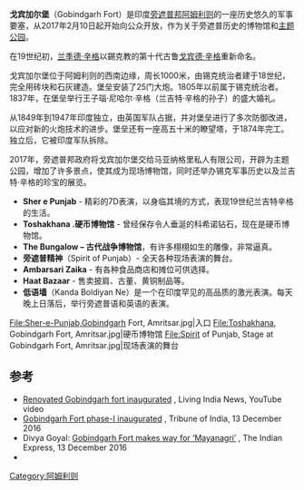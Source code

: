 {{Infobox Military Structure
|name = 戈宾加尔堡
|image = Gobindgarh fort, Amritsar, Punjab, India.jpg
|partof = [[阿姆利则|阿姆利则]] 
|location = 印度[[旁遮普邦|旁遮普邦]][[阿姆利则|阿姆利则]]
|map_type = India Punjab
|map_size = 
|map_caption = India
|type = 堡垒 
|coordinates = {{Coord|31.6270583|N|74.8603111|E}}
|code = 
|built = 1760
|builder =  
|materials = 
|condition = 
|open_to_public = 是 
|website = [http://www.fortgobindgarh.com Gobindgarh Fort]
|controlledby = 旁遮普邦政府
}}

'''戈宾加尔堡'''（Gobindgarh Fort）是印度[[旁遮普邦|旁遮普邦]][[阿姆利则|阿姆利则]]的一座历史悠久的军事要塞，从2017年2月10日起开始向公众开放，作为关于旁遮普历史的博物馆和[[主题公园|主题公园]]。

在19世纪初，[[兰季德·辛格|兰季德·辛格]]以錫克教的第十代古鲁[[戈宾德·辛格|戈宾德·辛格]]重新命名。

戈宾加尔堡位于阿姆利则的西南边缘，周长1000米，由锡克统治者建于18世纪，完全用砖块和石灰建造。堡垒安装了25门大炮。1805年以前属于锡克统治者。1837年，在堡垒举行王子瑙·尼哈尔·辛格（兰吉特·辛格的孙子）的盛大婚礼。

从1849年到1947年印度独立，由英国军队占据，并对堡垒进行了多次防御改进，以应对新的火炮技术的进步。堡垒还有一座高五十米的瞭望塔，于1874年完工。独立后，它被印度军队拆除。

2017年，旁遮普邦政府将戈宾加尔堡交给马亚纳格里私人有限公司，开辟为主题公园，增加了许多景点，使其成为现场博物馆，同时还举办锡克军事历史以及兰吉特·辛格的珍宝的展览。
*'''Sher e Punjab''' - 精彩的7D表演，以身临其境的方式，表现19世纪兰吉特辛格的生活。
*'''Toshakhana .硬币博物馆''' - 曾经保存令人垂涎的科希诺钻石，现在是硬币博物馆。
*'''The Bungalow – 古代战争博物馆'''，有许多栩栩如生的雕像，非常逼真。
*'''旁遮普精神'''（Spirit of Punjab）- 全天各种现场表演的舞台。
*'''Ambarsari Zaika''' - 有各种食品商店和摊位可供选择。
*'''Haat Bazaar''' - 售卖披肩、古董、黄铜制品等。
*'''低语墙'''（Kanda Boldiyan Ne）是一个在印度罕见的高品质的激光表演。每天晚上日落后，举行旁遮普语和英语的表演。

<gallery>
File:Sher-e-Punjab,Gobindgarh Fort, Amritsar.jpg|入口
File:Toshakhana, Gobindgarh Fort, Amritsar.jpg|硬币博物馆
File:Spirit of Punjab, Stage at Gobindgarh Fort, Amritsar.jpg|现场表演的舞台
</gallery>

==参考==
{{reflist|30em}}
* [https://www.youtube.com/watch?v=xTUD22_qyC0 Renovated Gobindgarh fort inaugurated] {{Wayback|url=https://www.youtube.com/watch?v=xTUD22_qyC0 |date=20201115180848 }}, Living India News, YouTube video
* [http://www.tribuneindia.com/news/amritsar/gobindgarh-fort-phase-i-inaugurated/336207.html Gobindgarh Fort phase-I inaugurated] {{Wayback|url=http://www.tribuneindia.com/news/amritsar/gobindgarh-fort-phase-i-inaugurated/336207.html |date=20170215100152 }}, Tribune of India, 13 December 2016
* Divya Goyal: [http://indianexpress.com/article/cities/ludhiana/gobindgarh-fort-makes-way-for-mayanagri-4424248/ Gobindgarh Fort makes way for ‘Mayanagri’] {{Wayback|url=http://indianexpress.com/article/cities/ludhiana/gobindgarh-fort-makes-way-for-mayanagri-4424248/ |date=20201116052030 }}, The Indian Express, 13 December 2016
* {{cite news | url=https://www.hindustantimes.com/punjab/history-will-pour-out-of-every-brick-of-gobindgarh-fort-says-deepa-sahi/story-TTW0vORagnwy6JreGa0VBM.html | title=History will pour out of every brick of Gobindgarh Fort, says Deepa Sahi | date=12 December 2016 | newspaper=Hindustan Times | accessdate=20 March 2018 | archive-date=2018-06-30 | archive-url=https://web.archive.org/web/20180630105012/https://www.hindustantimes.com/punjab/history-will-pour-out-of-every-brick-of-gobindgarh-fort-says-deepa-sahi/story-TTW0vORagnwy6JreGa0VBM.html | dead-url=no }}
[[Category:阿姆利则|Category:阿姆利则]]